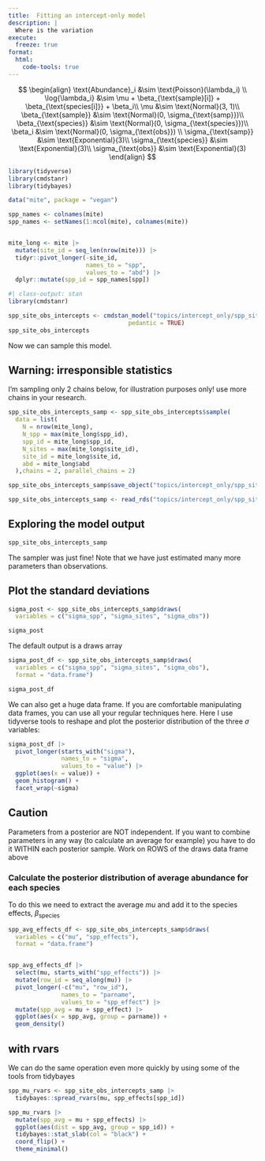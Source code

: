 ```yaml
---
title:  Fitting an intercept-only model
description: |
  Where is the variation
execute:
  freeze: true
format:
  html:
    code-tools: true
---
```




$$
\begin{align}
\text{Abundance}_i &\sim \text{Poisson}(\lambda_i) \\
\log{\lambda_i} &\sim \mu + \beta_{\text{sample}[i]} + \beta_{\text{species[i]}} + \beta_i\\
\mu &\sim \text{Normal}(3, 1)\\
\beta_{\text{sample}} &\sim \text{Normal}(0,  \sigma_{\text{samp}})\\
\beta_{\text{species}} &\sim \text{Normal}(0, \sigma_{\text{species}})\\
\beta_i &\sim \text{Normal}(0,                \sigma_{\text{obs}}) \\
\sigma_{\text{samp}}    &\sim \text{Exponential}(3)\\
\sigma_{\text{species}} &\sim \text{Exponential}(3)\\
\sigma_{\text{obs}}     &\sim \text{Exponential}(3)
\end{align}
$$


```r
library(tidyverse)
library(cmdstanr)
library(tidybayes)

data("mite", package = "vegan")

spp_names <- colnames(mite)
spp_names <- setNames(1:ncol(mite), colnames(mite))


mite_long <- mite |> 
  mutate(site_id = seq_len(nrow(mite))) |> 
  tidyr::pivot_longer(-site_id,
                      names_to = "spp",
                      values_to = "abd") |> 
  dplyr::mutate(spp_id = spp_names[spp])
```

```r
#| class-output: stan
library(cmdstanr)

spp_site_obs_intercepts <- cmdstan_model("topics/intercept_only/spp_site_obs_intercepts.stan", 
                                  pedantic = TRUE)
spp_site_obs_intercepts
```

Now we can sample this model. 

:::{.callout-warning}
## Warning: irresponsible statistics
I'm sampling only 2 chains below, for illustration purposes only! use more chains in your research.
:::

```r
spp_site_obs_intercepts_samp <- spp_site_obs_intercepts$sample(
  data = list(
    N = nrow(mite_long),
    N_spp = max(mite_long$spp_id),
    spp_id = mite_long$spp_id,
    N_sites = max(mite_long$site_id),
    site_id = mite_long$site_id,
    abd = mite_long$abd
  ),chains = 2, parallel_chains = 2)

spp_site_obs_intercepts_samp$save_object("topics/intercept_only/spp_site_obs_intercepts.rds")
```

```r
spp_site_obs_intercepts_samp <- read_rds("topics/intercept_only/spp_site_obs_intercepts.rds")
```

## Exploring the model output

```r
spp_site_obs_intercepts_samp
```

The sampler was just fine! Note that we have just estimated many more parameters than observations.

## Plot the standard deviations

```r
sigma_post <- spp_site_obs_intercepts_samp$draws(
  variables = c("sigma_spp", "sigma_sites", "sigma_obs"))

sigma_post
```


The default output is a draws array

```r
sigma_post_df <- spp_site_obs_intercepts_samp$draws(
  variables = c("sigma_spp", "sigma_sites", "sigma_obs"),
  format = "data.frame")

sigma_post_df
```

We can also get a huge data frame. 
If you are comfortable manipulating data frames, you can use all your regular techniques here. Here I use tidyverse tools to reshape and plot the posterior distribution of the three $\sigma$ variables:

```r
sigma_post_df |> 
  pivot_longer(starts_with("sigma"), 
               names_to = "sigma", 
               values_to = "value") |> 
  ggplot(aes(x = value)) + 
  geom_histogram() + 
  facet_wrap(~sigma)
```

:::{.callout-warning}
## Caution
Parameters from a posterior are NOT independent. If you want to combine parameters in any way (to calculate an average for example) you have to do it WITHIN each posterior sample. Work on ROWS of the draws data frame above
:::

### Calculate the posterior distribution of average abundance for each species

To do this we need to extract the average $mu$ and add it to the species effects, $\beta_{\text{species}}$

```r
spp_avg_effects_df <- spp_site_obs_intercepts_samp$draws(
  variables = c("mu", "spp_effects"),
  format = "data.frame")


spp_avg_effects_df |> 
  select(mu, starts_with("spp_effects")) |> 
  mutate(row_id = seq_along(mu)) |> 
  pivot_longer(-c("mu", "row_id"), 
               names_to = "parname", 
               values_to = "spp_effect") |> 
  mutate(spp_avg = mu + spp_effect) |> 
  ggplot(aes(x = spp_avg, group = parname)) + 
  geom_density()
```

## with rvars

We can do the same operation even more quickly by using some of the tools from tidybayes

```r
spp_mu_rvars <- spp_site_obs_intercepts_samp |> 
  tidybayes::spread_rvars(mu, spp_effects[spp_id])
```

```r
spp_mu_rvars |> 
  mutate(spp_avg = mu + spp_effects) |> 
  ggplot(aes(dist = spp_avg, group = spp_id)) + 
  tidybayes::stat_slab(col = "black") + 
  coord_flip() + 
  theme_minimal()
```

